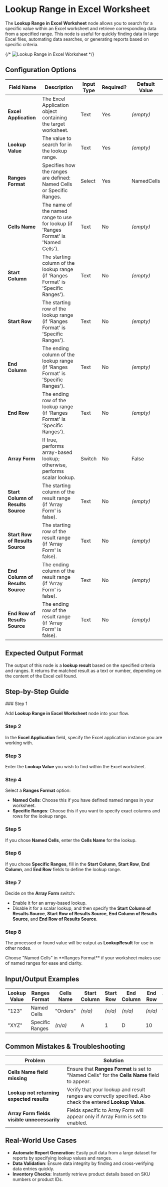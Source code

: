 
# Lookup Range in Excel Worksheet

The **Lookup Range in Excel Worksheet** node allows you to search for a specific value within an Excel worksheet and retrieve corresponding data from a specified range. This node is useful for quickly finding data in large Excel files, automating data searches, or generating reports based on specific criteria.

{/* ![Lookup Range in Excel Worksheet](./lookup-range-excel-worksheet.png) */}

## Configuration Options

| Field Name                         | Description                                                                          | Input Type | Required? | Default Value |
| ---------------------------------- | ------------------------------------------------------------------------------------ | ---------- | --------- | ------------- |
| **Excel Application**              | The Excel Application object containing the target worksheet.                        | Text       | Yes       | _(empty)_     |
| **Lookup Value**                   | The value to search for in the lookup range.                                         | Text       | Yes       | _(empty)_     |
| **Ranges Format**                  | Specifies how the ranges are defined: Named Cells or Specific Ranges.                | Select     | Yes       | NamedCells    |
| **Cells Name**                     | The name of the named range to use for lookup (if 'Ranges Format' is 'Named Cells'). | Text       | No        | _(empty)_     |
| **Start Column**                   | The starting column of the lookup range (if 'Ranges Format' is 'Specific Ranges').   | Text       | No        | _(empty)_     |
| **Start Row**                      | The starting row of the lookup range (if 'Ranges Format' is 'Specific Ranges').      | Text       | No        | _(empty)_     |
| **End Column**                     | The ending column of the lookup range (if 'Ranges Format' is 'Specific Ranges').     | Text       | No        | _(empty)_     |
| **End Row**                        | The ending row of the lookup range (if 'Ranges Format' is 'Specific Ranges').        | Text       | No        | _(empty)_     |
| **Array Form**                     | If true, performs array-based lookup; otherwise, performs scalar lookup.             | Switch     | No        | False         |
| **Start Column of Results Source** | The starting column of the result range (if 'Array Form' is false).                  | Text       | No        | _(empty)_     |
| **Start Row of Results Source**    | The starting row of the result range (if 'Array Form' is false).                     | Text       | No        | _(empty)_     |
| **End Column of Results Source**   | The ending column of the result range (if 'Array Form' is false).                    | Text       | No        | _(empty)_     |
| **End Row of Results Source**      | The ending row of the result range (if 'Array Form' is false).                       | Text       | No        | _(empty)_     |

## Expected Output Format

The output of this node is a **lookup result** based on the specified criteria and ranges. It returns the matched result as a text or number, depending on the content of the Excel cell found.

## Step-by-Step Guide

<Steps>
### Step 1

Add **Lookup Range in Excel Worksheet** node into your flow.

### Step 2

In the **Excel Application** field, specify the Excel application instance you are working with.

### Step 3

Enter the **Lookup Value** you wish to find within the Excel worksheet.

### Step 4

Select a **Ranges Format** option:

- **Named Cells**: Choose this if you have defined named ranges in your worksheet.
- **Specific Ranges**: Choose this if you want to specify exact columns and rows for the lookup range.

### Step 5

If you chose **Named Cells**, enter the **Cells Name** for the lookup.

### Step 6

If you chose **Specific Ranges**, fill in the **Start Column**, **Start Row**, **End Column**, and **End Row** fields to define the lookup range.

### Step 7

Decide on the **Array Form** switch:

- Enable it for an array-based lookup.
- Disable it for a scalar lookup, and then specify the **Start Column of Results Source**, **Start Row of Results Source**, **End Column of Results Source**, and **End Row of Results Source**.

### Step 8

The processed or found value will be output as **LookupResult** for use in other nodes.

</Steps>

<Callout type="info" title="Tip">
  Choose "Named Cells" in **Ranges Format** if your worksheet makes use of named
  ranges for ease and clarity.
</Callout>

## Input/Output Examples

| Lookup Value | Ranges Format   | Cells Name | Start Column | Start Row | End Column | End Row | Array Form | Output Value  | Output Type |
| ------------ | --------------- | ---------- | ------------ | --------- | ---------- | ------- | ---------- | ------------- | ----------- |
| "123"        | Named Cells     | "Orders"   | _(n/a)_      | _(n/a)_   | _(n/a)_    | _(n/a)_ | True       | "Order 12345" | Text        |
| "XYZ"        | Specific Ranges | _(n/a)_    | A            | 1         | D          | 10      | False      | "Result XYZ"  | Text        |

## Common Mistakes & Troubleshooting

| Problem                                     | Solution                                                                                                    |
| ------------------------------------------- | ----------------------------------------------------------------------------------------------------------- |
| **Cells Name field missing**                | Ensure that **Ranges Format** is set to "Named Cells" for the **Cells Name** field to appear.               |
| **Lookup not returning expected results**   | Verify that your lookup and result ranges are correctly specified. Also check the entered **Lookup Value**. |
| **Array Form fields visible unnecessarily** | Fields specific to Array Form will appear only if Array Form is set to enabled.                             |

## Real-World Use Cases

- **Automate Report Generation**: Easily pull data from a large dataset for reports by specifying lookup values and ranges.
- **Data Validation**: Ensure data integrity by finding and cross-verifying data entries quickly.
- **Inventory Checks**: Instantly retrieve product details based on SKU numbers or product IDs.
